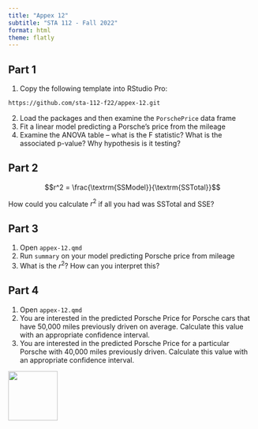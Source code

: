 ```yaml
---
title: "Appex 12"
subtitle: "STA 112 - Fall 2022"
format: html
theme: flatly
---
```


## Part 1

1. Copy the following template into RStudio Pro:

```bash
https://github.com/sta-112-f22/appex-12.git
```

2. Load the packages and then examine the `PorschePrice` data frame
3. Fit a linear model predicting a Porsche's price from the mileage
4. Examine the ANOVA table -- what is the F statistic? What is the associated p-value? Why hypothesis is it testing?


## Part 2

$$r^2 = \frac{\textrm{SSModel}}{\textrm{SSTotal}}$$

How could you calculate $r^2$ if all you had was $\textrm{SSTotal}$ and $\textrm{SSE}$?

## Part 3

1. Open `appex-12.qmd`
2. Run `summary` on your model predicting Porsche price from mileage
3. What is the $r^2$? How can you interpret this?

## Part 4

1. Open `appex-12.qmd`
2. You are interested in the predicted Porsche Price for Porsche cars that have 50,000 miles previously driven on average. Calculate this value with an appropriate confidence interval.
3. You are interested in the predicted Porsche Price for a particular Porsche with 40,000 miles previously driven. Calculate this value with an appropriate confidence interval.


[![](img/favicon.png){width="100" fig-align="right"}](https://bit.ly/sta-112-f22)


